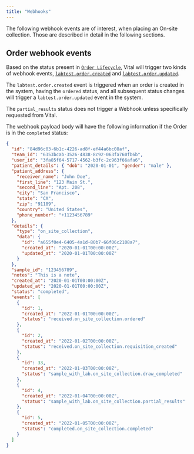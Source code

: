 ```yaml
---
title: "Webhooks"
---
```


<FeatureBeta />

The following webhook events are of interest, when placing an On-site collection. Those are
described in detail in the following sections.

## Order webhook events

Based on the status present in [`Order Lifecycle`](/lab/on-site-collection/order-lifecycle),
Vital will trigger two kinds of webhook events, [`labtest.order.created`](/event-catalog/labtest.order.created) and
[`labtest.order.updated`](/event-catalog/labtest.order.updated).

The `labtest.order.created` event is triggered when an order is created in the system,
having the `ordered` status, and all subsequent status changes will trigger a `labtest.order.updated` event in the system.

<Note>The `partial_results` status does not trigger a Webhook unless specifically requested from Vital.</Note>

The webhook payload body will have the following information if the Order is in the `completed` status:

```json On-site Collection Order Updated
{
  "id": "84d96c03-6b1c-4226-ad8f-ef44a6bc08af",
  "team_id": "6353bcab-3526-4838-8c92-063fa760fb6b",
  "user_id": "3fa85f64-5717-4562-b3fc-2c963f66afa6",
  "patient_details": { "dob": "2020-01-01", "gender": "male" },
  "patient_address": {
    "receiver_name": "John Doe",
    "first_line": "123 Main St.",
    "second_line": "Apt. 208",
    "city": "San Francisco",
    "state": "CA",
    "zip": "91189",
    "country": "United States",
    "phone_number": "+1123456789"
  },
  "details": {
    "type": "on_site_collection",
    "data": {
      "id": "a655f0e4-6405-4a1d-80b7-66f06c2108a7",
      "created_at": "2020-01-01T00:00:00Z",
      "updated_at": "2020-01-01T00:00:00Z"
    }
  },
  "sample_id": "123456789",
  "notes": "This is a note",
  "created_at": "2020-01-01T00:00:00Z",
  "updated_at": "2020-01-01T00:00:00Z",
  "status": "completed",
  "events": [
    {
      "id": 1,
      "created_at": "2022-01-01T00:00:00Z",
      "status": "received.on_site_collection.ordered"
    },
    {
      "id": 2,
      "created_at": "2022-01-02T00:00:00Z",
      "status": "received.on_site_collection.requisition_created"
    },
    {
      "id": 33,
      "created_at": "2022-01-03T00:00:00Z",
      "status": "sample_with_lab.on_site_collection.draw_completed"
    },
    {
      "id": 4,
      "created_at": "2022-01-04T00:00:00Z",
      "status": "sample_with_lab.on_site_collection.partial_results"
    },
    {
      "id": 5,
      "created_at": "2022-01-05T00:00:00Z",
      "status": "completed.on_site_collection.completed"
    }
  ]
}
```
